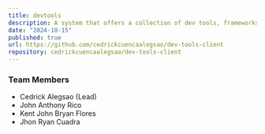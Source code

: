 ```yaml
---
title: devtools
description: A system that offers a collection of dev tools, frameworks and dependencies.
date: "2024-10-15"
published: true
url: https://github.com/cedrickcuencaalegsao/dev-tools-client
repository: cedrickcuencaalegsao/dev-tools-client
---
```


### Team Members

- Cedrick Alegsao (Lead)
- John Anthony Rico
- Kent John Bryan Flores
- Jhon Ryan Cuadra
